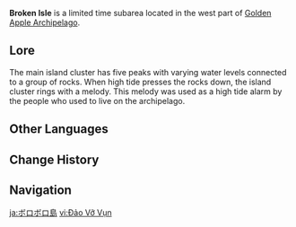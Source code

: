 {{CustomTabs
|tab1 = Overview
|tab2 = 1.6
|tab3 = 2.8
}}
{{Location Infobox
|image        = <gallery>
Golden Apple Archipelago Broken Isle 1.png|In-Game
Broken Isle Map 1.png|Submerged
Broken Isle Map 2.png|Risen
</gallery>
|type         = Subarea
|map          = Golden Apple Archipelago
|area         = Golden Apple Archipelago
}}
'''Broken Isle''' is a limited time subarea located in the west part of [[Golden Apple Archipelago]].

==Lore==
The main island cluster has five peaks with varying water levels connected to a group of rocks. When high tide presses the rocks down, the island cluster rings with a melody. This melody was used as a high tide alarm by the people who used to live on the archipelago.

==Other Languages==
{{Other Languages
|en      = Broken Isle
|zhs     = 破破岛
|zhs_rm  = Pòpò-dǎo
|zht     = 破破島
|zht_rm  = Pòpò-dǎo
|zh_tl   = Broken-Broken Island
|zh_note = The reduplication of {{zh|破|rm=pò|tl=broken}} is used to make the name sound cuter.
|ja      = ボロボロ島
|ja_rm   = Boroboro-shima{{Assumed}}
|ja_tl   = Ragged Island
|ko      = 너덜너덜섬
|ko_rm   = Neodeolneodeol-seom
|ko_tl   = Ragged Island
|es      = Isla Partida
|es_tl   = Broken Island
|fr      = Îles brisées
|fr_tl   = Broken Islands
|ru      = Изломанный остров
|ru_tl   = Broken Isle
|th      = Broken Isle
|vi      = {{tt|Đảo|島}} Vỡ Vụn
|vi_tl   = Broken Island
|de      = Ruineninsel
|de_tl   = Ruins Island
|id      = Broken Isle
|pt      = Ilha Abandonada
|pt_tl   = Abandoned Island
<!--|tr      = 
|tr_tl   = 
|it      = 
|it_tl   = -->
}}

==Change History==
{{Change History|1.6}}

==Navigation==
{{Area Navbox|Time-Limited}}

[[ja:ボロボロ島]]
[[vi:Đảo Vỡ Vụn]]